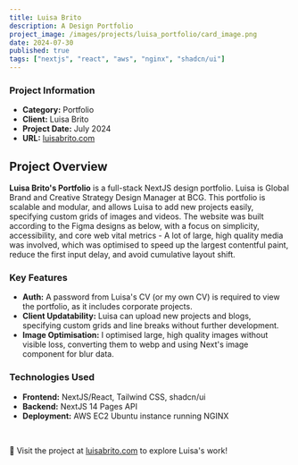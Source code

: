 ```yaml
---
title: Luisa Brito
description: A Design Portfolio
project_image: /images/projects/luisa_portfolio/card_image.png
date: 2024-07-30
published: true
tags: ["nextjs", "react", "aws", "nginx", "shadcn/ui"]
---
```


<div className="grid grid-cols-1 md:grid-cols-2">
    <AnimatedPhone scrollDir="y" screenBackgroundImage="/images/projects/luisa_portfolio/animated_mobile.png" navBackgroundImage="/images/projects/luisa_portfolio/animated_mobile_nav.png"/>
    <div>
        <h3>Project Information</h3>
        <ul>
            <li><strong>Category:</strong> Portfolio</li>
            <li><strong>Client:</strong> Luisa Brito</li>
            <li><strong>Project Date:</strong> July 2024</li>
            <li><strong>URL:</strong> <a href="https://luisabrito.com" target="_blank" className="text-[green] dark:text-[lightgreen]">luisabrito.com</a></li>
        </ul>
    </div>
</div>

## Project Overview
**Luisa Brito's Portfolio** is a full-stack NextJS design portfolio. Luisa is Global Brand and Creative Strategy Design Manager at BCG. This portfolio is scalable and modular, and allows Luisa to add new projects easily, specifying custom grids of images and videos. The website was built according to the Figma designs as below, with a focus on simplicity, accessibility, and core web vital metrics - A lot of large, high quality media was involved, which was optimised to speed up the largest contentful paint, reduce the first input delay, and avoid cumulative layout shift. 

### Key Features
- **Auth:** A password from Luisa's CV (or my own CV) is required to view the portfolio, as it includes corporate projects.
- **Client Updatability:** Luisa can upload new projects and blogs, specifying custom grids and line breaks without further development.
- **Image Optimisation:** I optimised large, high quality images without visible loss, converting them to webp and using Next's image component for blur data.

### Technologies Used
- **Frontend:** NextJS/React, Tailwind CSS, shadcn/ui
- **Backend:** NextJS 14 Pages API
- **Deployment:** AWS EC2 Ubuntu instance running NGINX

<br/>

🔗 Visit the project at [luisabrito.com](https://luisabrito.com) to explore Luisa's work!
